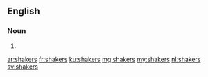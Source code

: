 ==English==

===Noun===
{{head|en}}

# {{plural of|shaker}}

[[ar:shakers]]
[[fr:shakers]]
[[ku:shakers]]
[[mg:shakers]]
[[my:shakers]]
[[nl:shakers]]
[[sv:shakers]]